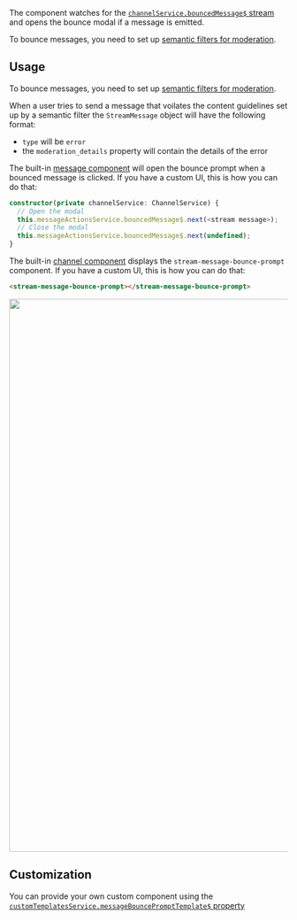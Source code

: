 
The component watches for the [`channelService.bouncedMessage$` stream](../../services/ChannelService/#bouncedmessage) and opens the bounce modal if a message is emitted.

To bounce messages, you need to set up [semantic filters for moderation](https://getstream.io/automated-moderation/docs/automod_configuration/?q=semantic%20filters).

## Usage

To bounce messages, you need to set up [semantic filters for moderation](https://getstream.io/automated-moderation/docs/automod_configuration/?q=semantic%20filters).

When a user tries to send a message that voilates the content guidelines set up by a semantic filter the `StreamMessage` object will have the following format:

- `type` will be `error`
- the `moderation_details` property will contain the details of the error

The built-in [message component](../../components/MessageComponent) will open the bounce prompt when a bounced message is clicked. If you have a custom UI, this is how you can do that:

```typescript
constructor(private channelService: ChannelService) {
  // Open the modal
  this.messageActionsService.bouncedMessage$.next(<stream message>);
  // Close the modal
  this.messageActionsService.bouncedMessage$.next(undefined);
}
```

The built-in [channel component](../../components/ChannelComponent) displays the `stream-message-bounce-prompt` component. If you have a custom UI, this is how you can do that:

```html
<stream-message-bounce-prompt></stream-message-bounce-prompt>
```

<img src={Screenshot} width="1000" />

## Customization

You can provide your own custom component using the [`customTemplatesService.messageBouncePromptTemplate$` property](../../services/CustomTemplatesService/#messagebounceprompttemplate)

[//]: # "Start of generated content"


[//]: # "End of generated content"
